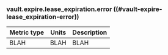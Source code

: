 ### vault.expire.lease_expiration.error ((#vault-expire-lease_expiration-error))

Metric type | Units | Description
----------- | ----- | -----------
BLAH     | BLAH    | BLAH